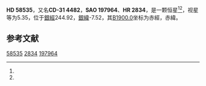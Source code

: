 {{Starbox begin
| name = HD 58535
}}
{{Starbox observe
| epoch = [[J2000.0|J2000.0]]
| constell = {{星座名待查}}<ref name=SIMBAD>{{cite web
 | url=http://simbad.u-strasbg.fr/simbad/sim-id?Ident=HR+2834
 | title =Pulsating variable Star
 | publisher=Centre de Données astronomiques de Strasbourg
 | work=SIMBAD
 | accessdate=2012-07-13}}</ref><ref name=DATA>{{cite web
 | url=http://vizier.u-strasbg.fr/viz-bin/VizieR-5?-out.add=.&-source=5050&-corr=PK=HR&-out.max=9999&HR=2834
 | title=VizieR Detailed Page
 | accessdate=2012-07-13
 | archive-date=2019-02-16
 | archive-url=https://web.archive.org/web/20190216114543/http://vizier.u-strasbg.fr/viz-bin/VizieR-5?-out.add=.&-source=5050&-corr=PK=HR&-out.max=9999&HR=2834
 | dead-url=no
 }}</ref>
| 星官 = 
| ra = {{RA|7|24|43.8}}<ref name=SIMBAD /><ref name=DATA />
| dec = {{DEC|-31|48|32}}<ref name=SIMBAD /><ref name=DATA />
| appmag_v = 5.35<ref name=SIMBAD /><ref name=DATA />
}}
{{Starbox character
| class = G8II<ref name=SIMBAD /><ref name=DATA />
| b-v = 1.07<ref name=SIMBAD /><ref name=DATA />
| u-b = 0.91<ref name=SIMBAD /><ref name=DATA />
| r-i = <ref name=SIMBAD /><ref name=DATA />
| variable = 
}}
{{Starbox astrometry
| radial_v = 0.91
| prop_mo_ra = 20
| parallax = -0.021
| p_error = 
}}
{{Starbox catalog
| names =CD-31 4482，[[SAO星表|SAO]] 197964，[[HD星表|HD]] 58535，[[HR星表|HR]] 2834}}
{{Starbox reference |Simbad=HR+2834}}
{{Starbox end}}

'''HD 58535'''，又名'''CD-31 4482'''，'''SAO 197964'''、'''HR 2834'''，是一颗恒星<ref name=SIMBAD /><ref name=DATA />，视星等为5.35，位于[[銀道座標系|銀經]]244.92，[[銀道座標系|銀緯]]-7.52，其[[B1900.0|B1900.0]]坐标为赤經{{RA|7|20|53.9}}，赤緯{{DEC|-31|-7.52|44}}。

== 参考文献 ==
{{reflist}}

{{star-stub}}

[[Category:HD和HDE天體|58535]]
[[Category:HR天體|2834]]
[[Category:SAO天體|197964]]